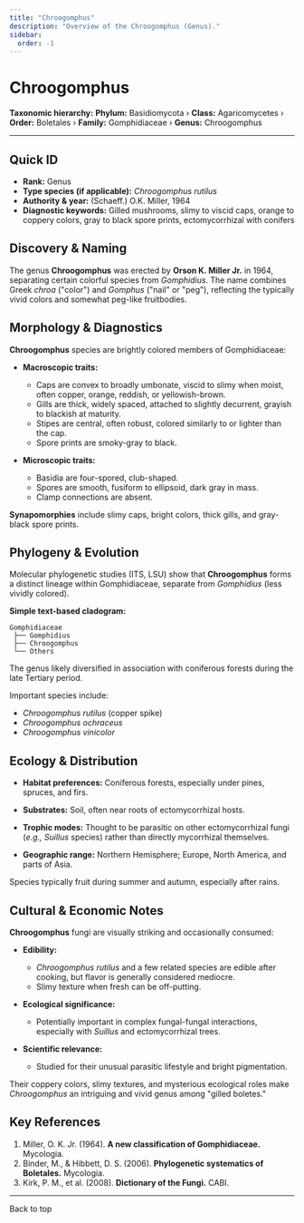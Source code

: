 ```yaml
---
title: "Chroogomphus"
description: "Overview of the Chroogomphus (Genus)."
sidebar:
  order: -1
---
```



# Chroogomphus <Badge variant="note" text="Genus" />

**Taxonomic hierarchy:** **Phylum:** Basidiomycota › **Class:** Agaricomycetes › **Order:** Boletales › **Family:** Gomphidiaceae › **Genus:** Chroogomphus

---

## Quick ID
* **Rank:** Genus  
* **Type species (if applicable):** _Chroogomphus rutilus_  
* **Authority & year:** (Schaeff.) O.K. Miller, 1964  
* **Diagnostic keywords:** Gilled mushrooms, slimy to viscid caps, orange to coppery colors, gray to black spore prints, ectomycorrhizal with conifers  

## Discovery & Naming
The genus **Chroogomphus** was erected by **Orson K. Miller Jr.** in 1964, separating certain colorful species from _Gomphidius_. The name combines Greek _chroa_ ("color") and _Gomphus_ ("nail" or "peg"), reflecting the typically vivid colors and somewhat peg-like fruitbodies.

## Morphology & Diagnostics
**Chroogomphus** species are brightly colored members of Gomphidiaceae:

- **Macroscopic traits:**
  - Caps are convex to broadly umbonate, viscid to slimy when moist, often copper, orange, reddish, or yellowish-brown.
  - Gills are thick, widely spaced, attached to slightly decurrent, grayish to blackish at maturity.
  - Stipes are central, often robust, colored similarly to or lighter than the cap.
  - Spore prints are smoky-gray to black.

- **Microscopic traits:**
  - Basidia are four-spored, club-shaped.
  - Spores are smooth, fusiform to ellipsoid, dark gray in mass.
  - Clamp connections are absent.

**Synapomorphies** include slimy caps, bright colors, thick gills, and gray-black spore prints.

## Phylogeny & Evolution
Molecular phylogenetic studies (ITS, LSU) show that **Chroogomphus** forms a distinct lineage within Gomphidiaceae, separate from _Gomphidius_ (less vividly colored).

**Simple text-based cladogram:**
```
Gomphidiaceae
 ├── Gomphidius
 ├── Chroogomphus
 └── Others
```
The genus likely diversified in association with coniferous forests during the late Tertiary period.

Important species include:

- _Chroogomphus rutilus_ (copper spike)
- _Chroogomphus ochraceus_
- _Chroogomphus vinicolor_

## Ecology & Distribution
- **Habitat preferences:** Coniferous forests, especially under pines, spruces, and firs.
- **Substrates:** Soil, often near roots of ectomycorrhizal hosts.
- **Trophic modes:** Thought to be parasitic on other ectomycorrhizal fungi (_e.g., Suillus_ species) rather than directly mycorrhizal themselves.

- **Geographic range:** Northern Hemisphere; Europe, North America, and parts of Asia.

Species typically fruit during summer and autumn, especially after rains.

## Cultural & Economic Notes
**Chroogomphus** fungi are visually striking and occasionally consumed:

- **Edibility:**
  - _Chroogomphus rutilus_ and a few related species are edible after cooking, but flavor is generally considered mediocre.
  - Slimy texture when fresh can be off-putting.

- **Ecological significance:**
  - Potentially important in complex fungal-fungal interactions, especially with _Suillus_ and ectomycorrhizal trees.

- **Scientific relevance:**
  - Studied for their unusual parasitic lifestyle and bright pigmentation.

Their coppery colors, slimy textures, and mysterious ecological roles make _Chroogomphus_ an intriguing and vivid genus among "gilled boletes."

## Key References
1. Miller, O. K. Jr. (1964). **A new classification of Gomphidiaceae.** Mycologia.  
2. Binder, M., & Hibbett, D. S. (2006). **Phylogenetic systematics of Boletales.** Mycologia.  
3. Kirk, P. M., et al. (2008). **Dictionary of the Fungi.** CABI.  

---

<LinkButton href="#top" variant="minimal" icon="arrow-up">
  Back to top
</LinkButton>

